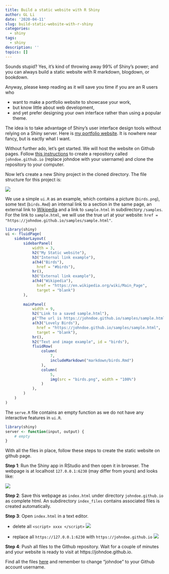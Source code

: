 ```yaml
---
title: Build a static website with R Shiny
author: GL Li
date: '2020-04-11'
slug: build-static-website-with-r-shiny
categories:
  - shiny
tags:
  - shiny
description: ''
topics: []
---
```


Sounds stupid? Yes, it's kind of throwing away 99% of Shiny's power; and you can always build a static website with R markdown, blogdown, or bookdown.

Anyway, please keep reading as it will save you time if you are an R users who 

- want to make a portfolio website to showcase your work,
- but know little about web development,
- and yet prefer designing your own interface rather than using a popular theme.

The idea is to take advantage of Shiny's user interface design tools without relying on a Shiny server. Here is [my portfolio website](https://gl-li.github.io/). It is nowhere near fancy, but is eactly what I want.

Without further ado, let's get started. We will host the website on Github pages. Follow [this instructions](https://pages.github.com/) to create a repository called `johndoe.github.io` (replace johndoe with your username) and clone the repository to your computer. 

Now let's create a new Shiny project in the cloned directory. The file structure for this project is:

![](/post/2020-04-11-build-static-website-with-r-shiny_files/create_static_website_with_shiny_file_structure.png)

We use a simple `ui.R` as an example, which contains a picture (`birds.png`), some text (`birds.Rmd`) an internal link to a section in the same page, an external link to [Wikipedia](https://www.wikipedia.org/) and a link to `sample.html` in subdirectory `/samples`. For the link to `sample.html`, we will use the true url at your website: `href = "https://johndoe.github.io/samples/sample.html"`. 

```r
library(shiny)
ui <- fluidPage(
    sidebarLayout(
        sidebarPanel(
            width = 3,
            h2("My Static website"),
            h3("Internal link example"),
            a(h4("Birds"),
              href = "#birds"),
            hr(),
            h3("External link example"),
            a(h4("Wikipedia"),
              href = "https://en.wikipedia.org/wiki/Main_Page",
              target = "blank")
        ),
        
        mainPanel(
            width = 9,
            h2("Link to a saved sample.html"),
            p("The url is https://johndoe.github.io/samples/sample.html"),
            a(h3("Lovely Birds"),
              href = "https://johndoe.github.io/samples/sample.html",
              target = "blank"),
            hr(),
            h2("Text and image example", id = "birds"),
            fluidRow(
                column(
                    7,
                    includeMarkdown("markdown/birds.Rmd")
                ),
                column(
                    5,
                    img(src = "birds.png", width = "100%")
                )
            ),
        )
    )
)
```

The `serve.R` file contains an empty function as we do not have any interactive features in `ui.R`.

```r
library(shiny)
server <- function(input, output) {
    # empty
}
```

With all the files in place, follow these steps to create the static website on github page.

**Step 1**: Run the Shiny app in RStudio and then open it in browser. The webpage is at localhost `127.0.0.1:6230` (may differ from yours) and looks like:

![](/post/2020-04-11-build-static-website-with-r-shiny_files/website_screen_shot.png)

**Step 2**: Save this webpage as `index.html` under directory `johndoe.github.io` as complete html. An subdirectory `index_files` contains associated files is created automatically.

**Step 3**: Open `index.html` in a text editor.

- delete all `<script> xxxx </script>` 
  ![](/post/2020-04-11-build-static-website-with-r-shiny_files/script.png)
  
- replace all `https://127.0.0.1:6230` with `https://johndoe.github.io`
  ![](/post/2020-04-11-build-static-website-with-r-shiny_files/local_host.png)
  
**Step 4**: Push all files to the Github repository. Wait for a couple of minutes and your website is ready to visit at https:<span></span>//johndoe.github.io.

Find all the files [here](https://github.com/GL-Li/johndoe.github.io) and remember to change "johndoe" to your Github account username.